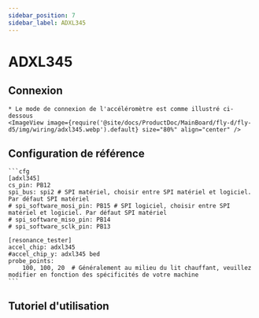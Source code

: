 ```yaml
---
sidebar_position: 7
sidebar_label: ADXL345
---
```





# ADXL345

## Connexion
    * Le mode de connexion de l'accéléromètre est comme illustré ci-dessous
    <ImageView image={require('@site/docs/ProductDoc/MainBoard/fly-d/fly-d5/img/wiring/adxl345.webp').default} size="80%" align="center" />

## Configuration de référence

    ```cfg
    [adxl345]
    cs_pin: PB12
    spi_bus: spi2 # SPI matériel, choisir entre SPI matériel et logiciel. Par défaut SPI matériel
    # spi_software_mosi_pin: PB15 # SPI logiciel, choisir entre SPI matériel et logiciel. Par défaut SPI matériel
    # spi_software_miso_pin: PB14
    # spi_software_sclk_pin: PB13

    [resonance_tester]
    accel_chip: adxl345
    #accel_chip_y: adxl345 bed
    probe_points:
        100, 100, 20  # Généralement au milieu du lit chauffant, veuillez modifier en fonction des spécificités de votre machine
    ```

## Tutoriel d'utilisation

<ADXL />
